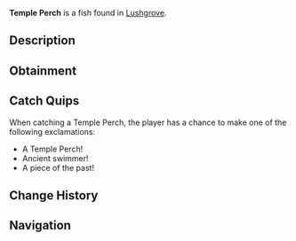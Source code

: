 {{FishInfobox
|image          = Temple Perch.png
|rarity         = Rare
|sea            = Second Sea
|location       = [[Lushgrove]]
|sublocation    = 
|sources        = Fishing Rod
|radar_location = 
|prog_speed     = -5
|xp             = 210
|weather        = Clear
|time           = Day
|season         = Summer
|bait           = Magnet
|base_weight    = 420
|base_value     = 420
|weight_range   = 260
|base_chance    = 39
|base_resil     = 35
}}
'''Temple Perch''' is a {{Rarity|Rare}} fish found in [[Lushgrove]].

== Description ==
{{Description|A brown fish with light blue fins and accents, resting like a relic in ancient waters.|Bestiary Entry}}

== Obtainment ==
{{Description|It lingers where the sun blesses the warm stillness.|Bestiary Hint}}
{{Fish Availability|
Lushgrove
|top_rods      = 
Steady Rod\237751.57\100323.83;
Frostfire Rod\228568.03\96448.66;
Krampus's Rod\191815.26\82499.01;
Magma Rod\190304.7\80338.54;
North-Star Rod\165721.6\91376.37;
Resourceful Rod\132575.38\93466.32;
Nocturnal Rod\41427.43\90060.05;
Free Spirit Rod\137749.94\75024.55;
Trident Rod\118693.07\50482.69;
Verdant Shear Rod\102139.35\64764.4;
Blazebringer Rod\98651.51\62267.04;
No-Life Rod\79884.22\42170.26;
Ethereal Prism Rod\75235.27\42753.84;
Seraphic Rod\72211.91\42417.67;
Rod Of The Exalted One\69924.2\40426.67;
Rod Of The Forgotten Fang\68569.19\40311.55;
Challenger's Rod\66545.89\39884.61;
Rod Of The Depths\66340.13\39690.96;
Depthseeker Rod\64797.95\38748.6;
Volcanic Rod\63416.97\38838.02;
Zeus Rod\63136.54\38705.73;
Avalanche Rod\62436.95\38512.63
|recommended   = Free Spirit Rod
}}

== Catch Quips ==
When catching a Temple Perch, the player has a chance to make one of the following exclamations:
* A Temple Perch!
* Ancient swimmer!
* A piece of the past!

== Change History ==
{{Change History|{{subst:Current Version}}}}

== Navigation ==
{{Fish Navbox|Lushgrove}}